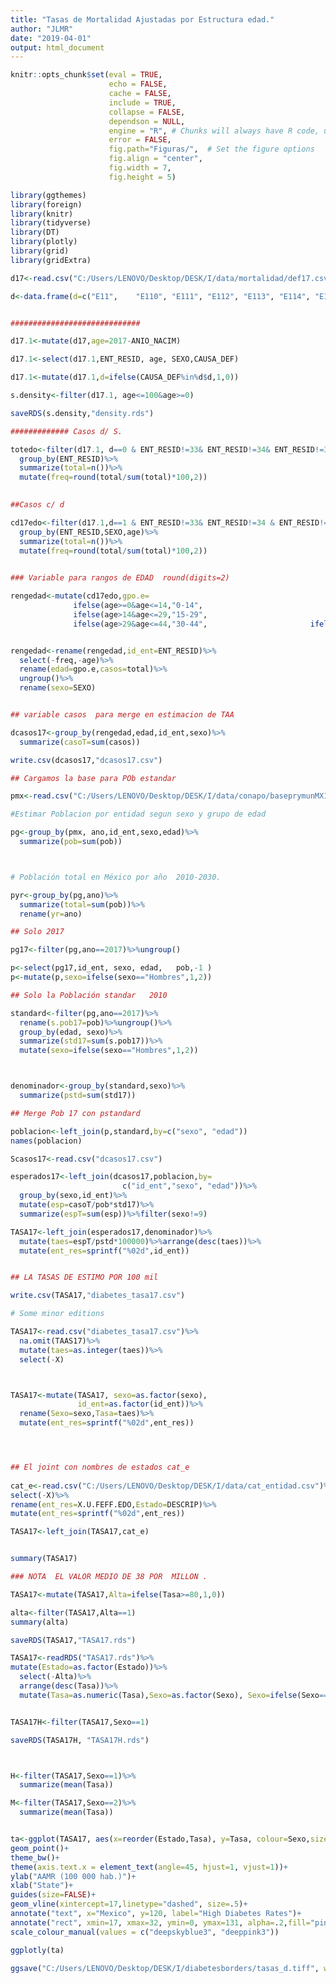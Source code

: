 ```yaml
---
title: "Tasas de Mortalidad Ajustadas por Estructura edad."
author: "JLMR"
date: "2019-04-01"
output: html_document
---
```



```r
knitr::opts_chunk$set(eval = TRUE, 
                      echo = FALSE, 
                      cache = FALSE,
                      include = TRUE,
                      collapse = FALSE,
                      dependson = NULL,
                      engine = "R", # Chunks will always have R code, unless noted
                      error = FALSE,                      
                      fig.path="Figuras/",  # Set the figure options
                      fig.align = "center", 
                      fig.width = 7,
                      fig.height = 5)
```



```r
library(ggthemes)
library(foreign)
library(knitr)
library(tidyverse)
library(DT)
library(plotly)
library(grid)
library(gridExtra)
```



```r
d17<-read.csv("C:/Users/LENOVO/Desktop/DESK/I/data/mortalidad/def17.csv")

d<-data.frame(d=c("E11",	"E110",	"E111",	"E112",	"E113",	"E114",	"E115",	"E116",	"E117",	"E118",	"E119",	"E12",	"E120",	"E121",	"E122",	"E123",	"E124",	"E125",	"E126",	"E127",	"E128",	"E129",	"E13",	"E130",	"E131",	"E132",	"E133",	"E134",	"E135",	"E136",	"E137",	"E138",	"E139",	"E14",	"E140",	"E141",	"E142",	"E143",	"E144",	"E145",	"E146",	"E147",	"E148",	"E149"))


#############################

d17.1<-mutate(d17,age=2017-ANIO_NACIM)

d17.1<-select(d17.1,ENT_RESID, age, SEXO,CAUSA_DEF)

d17.1<-mutate(d17.1,d=ifelse(CAUSA_DEF%in%d$d,1,0))

s.density<-filter(d17.1, age<=100&age>=0)

saveRDS(s.density,"density.rds")

############# Casos d/ S.

totedo<-filter(d17.1, d==0 & ENT_RESID!=33& ENT_RESID!=34& ENT_RESID!=35& ENT_RESID!=99)%>%
  group_by(ENT_RESID)%>%
  summarize(total=n())%>%
  mutate(freq=round(total/sum(total)*100,2))

  
##Casos c/ d

cd17edo<-filter(d17.1,d==1 & ENT_RESID!=33& ENT_RESID!=34 & ENT_RESID!=35& ENT_RESID!=99)%>%
  group_by(ENT_RESID,SEXO,age)%>%
  summarize(total=n())%>%
  mutate(freq=round(total/sum(total)*100,2))
   

### Variable para rangos de EDAD  round(digits=2)

rengedad<-mutate(cd17edo,gpo.e=
              ifelse(age>=0&age<=14,"0-14",
              ifelse(age>14&age<=29,"15-29",
              ifelse(age>29&age<=44,"30-44",                       ifelse(age>44&age<=64,"45-64","65+")))))


rengedad<-rename(rengedad,id_ent=ENT_RESID)%>%
  select(-freq,-age)%>%
  rename(edad=gpo.e,casos=total)%>%
  ungroup()%>%
  rename(sexo=SEXO)


## variable casos  para merge en estimacion de TAA

dcasos17<-group_by(rengedad,edad,id_ent,sexo)%>%
  summarize(casoT=sum(casos))

write.csv(dcasos17,"dcasos17.csv")
```

```r

## Cargamos la base para POb estandar 

pmx<-read.csv("C:/Users/LENOVO/Desktop/DESK/I/data/conapo/baseprymunMX1.csv")

#Estimar Poblacion por entidad segun sexo y grupo de edad 

pg<-group_by(pmx, ano,id_ent,sexo,edad)%>%
  summarize(pob=sum(pob))



# Población total en México por año  2010-2030.

pyr<-group_by(pg,ano)%>%
  summarize(total=sum(pob))%>%
  rename(yr=ano)

## Solo 2017

pg17<-filter(pg,ano==2017)%>%ungroup() 

p<-select(pg17,id_ent, sexo, edad,   pob,-1 )
p<-mutate(p,sexo=ifelse(sexo=="Hombres",1,2))

## Solo la Población standar   2010

standard<-filter(pg,ano==2017)%>%
  rename(s.pob17=pob)%>%ungroup()%>% 
  group_by(edad, sexo)%>%
  summarize(std17=sum(s.pob17))%>%
  mutate(sexo=ifelse(sexo=="Hombres",1,2))



denominador<-group_by(standard,sexo)%>%
  summarize(pstd=sum(std17))

## Merge Pob 17 con pstandard

poblacion<-left_join(p,standard,by=c("sexo", "edad"))
names(poblacion)
```


```r

Scasos17<-read.csv("dcasos17.csv")

esperados17<-left_join(dcasos17,poblacion,by=
                         c("id_ent","sexo", "edad"))%>%
  group_by(sexo,id_ent)%>%
  mutate(esp=casoT/pob*std17)%>%
  summarize(espT=sum(esp))%>%filter(sexo!=9)

TASA17<-left_join(esperados17,denominador)%>%
  mutate(taes=espT/pstd*100000)%>%arrange(desc(taes))%>%
  mutate(ent_res=sprintf("%02d",id_ent))


## LA TASAS DE ESTIMO POR 100 mil 

write.csv(TASA17,"diabetes_tasa17.csv")

# Some minor editions

TASA17<-read.csv("diabetes_tasa17.csv")%>%
  na.omit(TAAS17)%>%
  mutate(taes=as.integer(taes))%>%
  select(-X)



TASA17<-mutate(TASA17, sexo=as.factor(sexo), 
               id_ent=as.factor(id_ent))%>%
  rename(Sexo=sexo,Tasa=taes)%>%
  mutate(ent_res=sprintf("%02d",ent_res))




## El joint con nombres de estados cat_e
 
cat_e<-read.csv("C:/Users/LENOVO/Desktop/DESK/I/data/cat_entidad.csv")%>%
select(-X)%>%
rename(ent_res=X.U.FEFF.EDO,Estado=DESCRIP)%>%
mutate(ent_res=sprintf("%02d",ent_res))

TASA17<-left_join(TASA17,cat_e)


summary(TASA17)

### NOTA  EL VALOR MEDIO DE 38 POR  MILLON .  

TASA17<-mutate(TASA17,Alta=ifelse(Tasa>=80,1,0))

alta<-filter(TASA17,Alta==1)
summary(alta)

saveRDS(TASA17,"TASA17.rds")
```


```r

TASA17<-readRDS("TASA17.rds")%>%
mutate(Estado=as.factor(Estado))%>%
  select(-Alta)%>%
  arrange(desc(Tasa))%>%
  mutate(Tasa=as.numeric(Tasa),Sexo=as.factor(Sexo), Sexo=ifelse(Sexo==1,"Hombre","Mujer"))


TASA17H<-filter(TASA17,Sexo==1)

saveRDS(TASA17H, "TASA17H.rds")



H<-filter(TASA17,Sexo==1)%>%
  summarize(mean(Tasa))

M<-filter(TASA17,Sexo==2)%>%
  summarize(mean(Tasa))


ta<-ggplot(TASA17, aes(x=reorder(Estado,Tasa), y=Tasa, colour=Sexo,size=Tasa))+
geom_point()+
theme_bw()+
theme(axis.text.x = element_text(angle=45, hjust=1, vjust=1))+
ylab("AAMR (100 000 hab.)")+
xlab("State")+
guides(size=FALSE)+
geom_vline(xintercept=17,linetype="dashed", size=.5)+
annotate("text", x="Mexico", y=120, label="High Diabetes Rates")+ 
annotate("rect", xmin=17, xmax=32, ymin=0, ymax=131, alpha=.2,fill="pink")+
scale_colour_manual(values = c("deepskyblue3", "deeppink3"))

ggplotly(ta)
  
ggsave("C:/Users/LENOVO/Desktop/DESK/I/diabetesborders/tasas_d.tiff", width = 25, height = 17, units = "cm",dpi=300)

```

